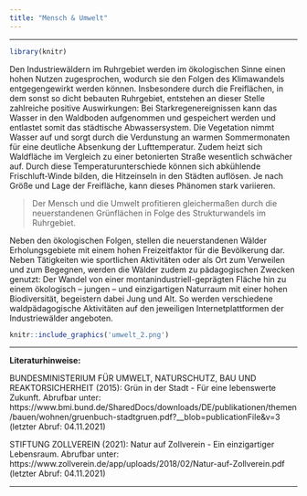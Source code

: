 ```yaml
---
title: "Mensch & Umwelt"
---
```

***
```r
library(knitr)
```


Den Industriewäldern im Ruhrgebiet werden im ökologischen Sinne einen hohen Nutzen zugesprochen, wodurch sie den Folgen des Klimawandels entgegengewirkt werden können. Insbesondere durch die Freiflächen, in dem sonst so dicht bebauten Ruhrgebiet, entstehen an dieser Stelle zahlreiche positive Auswirkungen: Bei Starkregenereignissen kann das Wasser in den Waldboden aufgenommen und gespeichert werden und entlastet somit das städtische Abwassersystem. Die Vegetation nimmt Wasser auf und sorgt durch die Verdunstung an warmen Sommermonaten für eine deutliche Absenkung der Lufttemperatur. Zudem heizt sich Waldfläche im Vergleich zu einer betonierten Straße wesentlich schwächer auf. Durch diese Temperaturunterschiede können sich abkühlende Frischluft-Winde bilden, die Hitzeinseln in den Städten auflösen. Je nach Größe und Lage der Freifläche, kann dieses Phänomen stark variieren.

> Der Mensch und die Umwelt profitieren gleichermaßen durch die neuerstandenen Grünflächen in Folge des Strukturwandels im Ruhrgebiet. 


Neben den ökologischen Folgen, stellen die neuerstandenen Wälder Erholungsgebiete mit einem hohen Freizeitfaktor für die Bevölkerung dar. Neben Tätigkeiten wie sportlichen Aktivitäten oder als Ort zum Verweilen und zum Begegnen, werden die Wälder zudem zu pädagogischen Zwecken genutzt: Der Wandel von einer montanindustriell-geprägten Fläche hin zu einem ökologisch – jungen – und einzigartigen Naturraum mit einer hohen Biodiversität, begeistern dabei Jung und Alt. So werden verschiedene waldpädagogische Aktivitäten auf den jeweiligen Internetplattformen der Industriewälder angeboten.

```r
knitr::include_graphics('umwelt_2.png')
```

***

**Literaturhinweise:**

BUNDESMINISTERIUM FÜR UMWELT, NATURSCHUTZ, BAU UND REAKTORSICHERHEIT (2015):  Grün in der Stadt - Für eine lebenswerte Zukunft. Abrufbar unter: https://www.bmi.bund.de/SharedDocs/downloads/DE/publikationen/themen/bauen/wohnen/gruenbuch-stadtgruen.pdf?__blob=publicationFile&v=3 (letzter Abruf: 04.11.2021)

STIFTUNG ZOLLVEREIN (2021): Natur auf Zollverein - Ein einzigartiger Lebensraum. Abrufbar unter: https://www.zollverein.de/app/uploads/2018/02/Natur-auf-Zollverein.pdf (letzter Abruf: 04.11.2021) 

***
